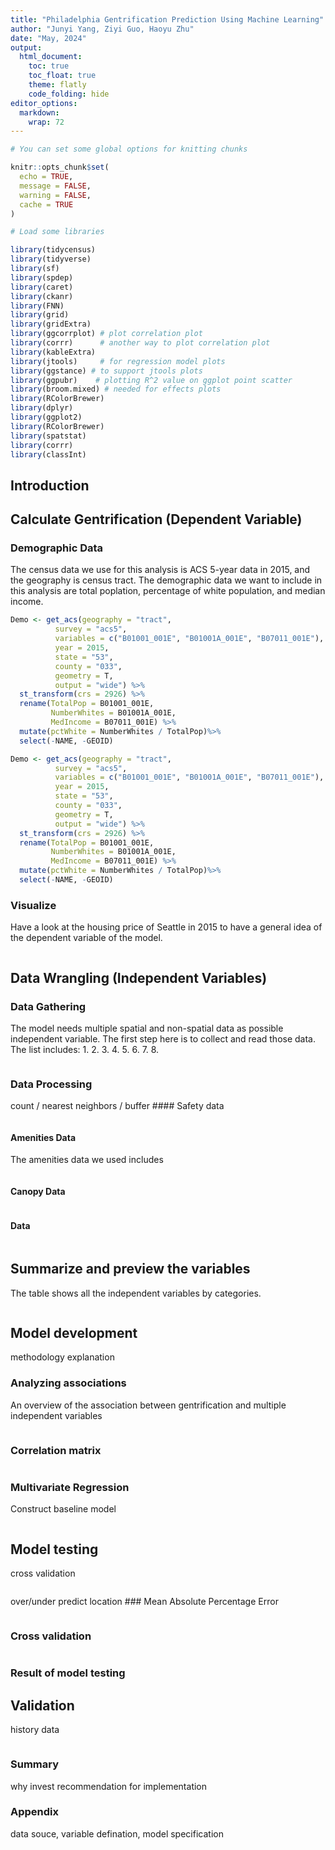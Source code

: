 ```yaml
---
title: "Philadelphia Gentrification Prediction Using Machine Learning"
author: "Junyi Yang, Ziyi Guo, Haoyu Zhu"
date: "May, 2024"
output:
  html_document:
    toc: true
    toc_float: true
    theme: flatly
    code_folding: hide
editor_options: 
  markdown: 
    wrap: 72
---
```



```r

# You can set some global options for knitting chunks

knitr::opts_chunk$set(
  echo = TRUE,
  message = FALSE,
  warning = FALSE,
  cache = TRUE
)

# Load some libraries

library(tidycensus)
library(tidyverse)
library(sf)
library(spdep)
library(caret)
library(ckanr)
library(FNN)
library(grid)
library(gridExtra)
library(ggcorrplot) # plot correlation plot
library(corrr)      # another way to plot correlation plot
library(kableExtra)
library(jtools)     # for regression model plots
library(ggstance) # to support jtools plots
library(ggpubr)    # plotting R^2 value on ggplot point scatter
library(broom.mixed) # needed for effects plots
library(RColorBrewer)
library(dplyr)
library(ggplot2)
library(RColorBrewer)
library(spatstat)
library(corrr)
library(classInt)

```

## Introduction

## Calculate Gentrification (Dependent Variable)
### Demographic Data
The census data we use for this analysis is ACS 5-year data in 2015, and the geography is census tract. The demographic data we want to include in this analysis are total poplation, percentage of white population, and median income.
```r

Demo <- get_acs(geography = "tract", 
          survey = "acs5",
          variables = c("B01001_001E", "B01001A_001E", "B07011_001E"), 
          year = 2015, 
          state = "53", 
          county = "033", 
          geometry = T, 
          output = "wide") %>%
  st_transform(crs = 2926) %>%
  rename(TotalPop = B01001_001E,
         NumberWhites = B01001A_001E,
         MedIncome = B07011_001E) %>%
  mutate(pctWhite = NumberWhites / TotalPop)%>%
  select(-NAME, -GEOID)

```

```r

Demo <- get_acs(geography = "tract", 
          survey = "acs5",
          variables = c("B01001_001E", "B01001A_001E", "B07011_001E"), 
          year = 2015, 
          state = "53", 
          county = "033", 
          geometry = T, 
          output = "wide") %>%
  st_transform(crs = 2926) %>%
  rename(TotalPop = B01001_001E,
         NumberWhites = B01001A_001E,
         MedIncome = B07011_001E) %>%
  mutate(pctWhite = NumberWhites / TotalPop)%>%
  select(-NAME, -GEOID)

```

### Visualize 

Have a look at the housing price of Seattle in 2015 to have a general idea of the dependent variable of the model.

```r





```


## Data Wrangling (Independent Variables)

### Data Gathering
The model needs multiple spatial and non-spatial data as possible independent variable. The first step here is to collect and read those data. The list includes:
1. 
2. 
3. 
4. 
5. 
6. 
7. 
8. 


```r



```

### Data Processing
count / nearest neighbors / buffer
#### Safety data

```r


```


#### Amenities Data
The amenities data we used includes 

```r


```



#### Canopy Data

```r



```

#### Data


```r


```


## Summarize and preview the variables

The table shows all the independent variables by categories.

```r


```



## Model development
methodology explanation

### Analyzing associations
An overview of the association between gentrification and multiple independent variables
```r



```


### Correlation matrix


```r



```



### Multivariate Regression

Construct baseline model
```r



```



## Model testing
cross validation
```r


```
over/under predict location
### Mean Absolute Percentage Error
```r


```



### Cross validation


```r


```
### Result of model testing

## Validation
history data
```r


```

### Summary
why invest
recommendation for implementation

### Appendix
data souce, variable defination, model specification




